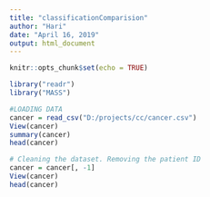 ```yaml
---
title: "classificationComparision"
author: "Hari"
date: "April 16, 2019"
output: html_document
---
```


```r
knitr::opts_chunk$set(echo = TRUE)
```

```r
library("readr")
library("MASS")

```

```r
#LOADING DATA
cancer = read_csv("D:/projects/cc/cancer.csv")
View(cancer)
summary(cancer)
head(cancer)

```
```r

# Cleaning the dataset. Removing the patient ID
cancer = cancer[, -1]
View(cancer)
head(cancer)

```
